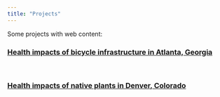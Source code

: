```yaml
---
title: "Projects"
---
```


Some projects with web content:

### [Health impacts of bicycle infrastructure in Atlanta, Georgia](https://michaeldgarber.github.io/diss/)

<br>

### [Health impacts of native plants in Denver, Colorado](https://michaeldgarber.github.io/green-space-denver/index.html)

### 
